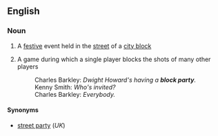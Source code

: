 ==English==

===Noun===
{{en-noun|block parties}}
# A [[festive]] event held in the [[street]] of a [[city block]]
# {{lb|en|basketball|slang}} A game during which a single player blocks the shots of many other players
#: Charles Barkley: ''Dwight Howard's having a '''block party'''.''
#: Kenny Smith: ''Who's invited?''
#: Charles Barkley: ''Everybody.''

====Synonyms====
* [[street party]] (''UK'')